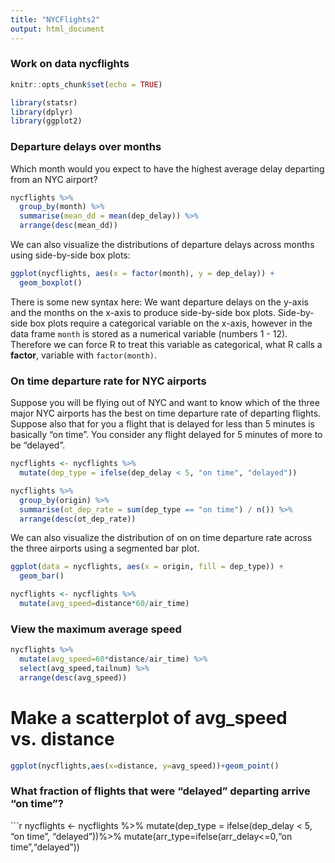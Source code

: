 ---
title: "NYCFlights2"
output: html_document
---

### Work on data nycflights

```{r setup, include=FALSE}
knitr::opts_chunk$set(echo = TRUE)
```

```{r load-packages, message=FALSE}
library(statsr)
library(dplyr)
library(ggplot2)
```

### Departure delays over months

Which month would you expect to have the highest average delay departing 
from an NYC airport?

```{r mean-dep-delay-months}
nycflights %>%
  group_by(month) %>%
  summarise(mean_dd = mean(dep_delay)) %>%
  arrange(desc(mean_dd))
```

We can also visualize the distributions of departure delays across months using 
side-by-side box plots:

```{r delay-month-box}
ggplot(nycflights, aes(x = factor(month), y = dep_delay)) +
  geom_boxplot()
```

There is some new syntax here: We want departure delays on the y-axis and the
months on the x-axis to produce side-by-side box plots. Side-by-side box plots
require a categorical variable on the x-axis, however in the data frame `month` is 
stored as a numerical variable (numbers 1 - 12). Therefore we can force R to treat
this variable as categorical, what R calls a **factor**, variable with 
`factor(month)`.

### On time departure rate for NYC airports

Suppose you will be flying out of NYC and want to know which of the 
three major NYC airports has the best on time departure rate of departing flights. 
Suppose also that for you a flight that is delayed for less than 5 minutes is 
basically "on time". You consider any flight delayed for 5 minutes of more to be 
"delayed".

```{r dep-type}
nycflights <- nycflights %>%
  mutate(dep_type = ifelse(dep_delay < 5, "on time", "delayed"))
```

```{r}
nycflights %>%
  group_by(origin) %>%
  summarise(ot_dep_rate = sum(dep_type == "on time") / n()) %>%
  arrange(desc(ot_dep_rate))
```

We can also visualize the distribution of on on time departure rate across 
the three airports using a segmented bar plot.

```{r}
ggplot(data = nycflights, aes(x = origin, fill = dep_type)) +
  geom_bar()
```

 <!-- Add a column avg_speed -->
```{r mutate}
nycflights <- nycflights %>% 
  mutate(avg_speed=distance*60/air_time)
```

### View the maximum average speed
```{r max-avg_speed}
nycflights %>% 
  mutate(avg_speed=60*distance/air_time) %>% 
  select(avg_speed,tailnum) %>% 
  arrange(desc(avg_speed))

```


# Make a scatterplot of avg_speed vs. distance
```{r scatterplot}
ggplot(nycflights,aes(x=distance, y=avg_speed))+geom_point()
```

### What fraction of flights that were "delayed" departing arrive "on time"? 
```{r fraction}
nycflights <- nycflights %>%
  mutate(dep_type = ifelse(dep_delay < 5, "on time", "delayed"))%>% 
  mutate(arr_type=ifelse(arr_delay<=0,"on time","delayed"))

